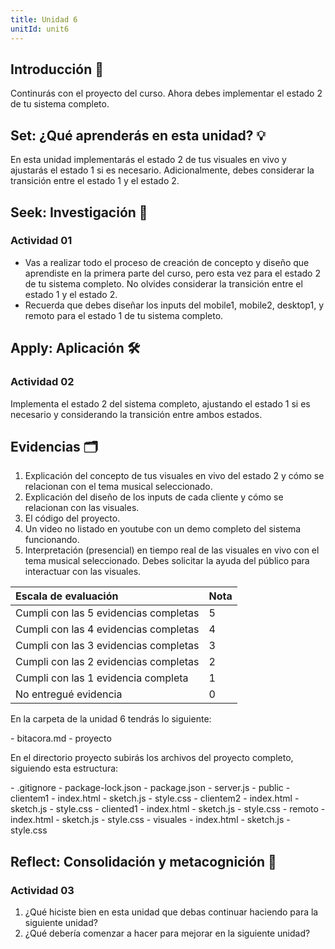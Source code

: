 ```yaml
---
title: Unidad 6
unitId: unit6
---
```



## Introducción 📜

Continurás con el proyecto del curso. Ahora debes implementar el estado 2 de tu sistema completo.


## Set: ¿Qué aprenderás en esta unidad? 💡

En esta unidad implementarás el estado 2 de tus visuales en vivo y ajustarás el estado 1 si es necesario. 
Adicionalmente, debes considerar la transición entre el estado 1 y el estado 2.

## Seek: Investigación 🔎

### Actividad  01

- Vas a realizar todo el proceso de creación de concepto y diseño que aprendiste en la primera parte del curso, pero 
esta vez para el estado 2 de tu sistema completo. No olvides considerar la transición entre el estado 1 y el estado 2.
- Recuerda que debes diseñar los inputs del mobile1, mobile2, desktop1, y remoto para el estado 1 de tu sistema completo.

## Apply: Aplicación 🛠

### Actividad  02

Implementa el estado 2 del sistema completo, ajustando el estado 1 si es necesario y considerando la transición entre ambos estados.

## Evidencias 🗂️

1. Explicación del concepto de tus visuales en vivo del estado 2 y cómo se relacionan con el tema musical seleccionado.  
2. Explicación del diseño de los inputs de cada cliente y cómo se relacionan con las visuales.  
3. El código del proyecto.  
4. Un video no listado en youtube con un demo completo del sistema funcionando.  
5. Interpretación (presencial) en tiempo real de las visuales en vivo con el tema musical seleccionado. Debes 
solicitar la ayuda del público para interactuar con las visuales.

<Aside type="note" title="RUBRICA!">

| Escala de evaluación | Nota 
| :--- | :--- 
| Cumpli con las 5 evidencias completas | 5
| Cumpli con las 4 evidencias completas | 4
| Cumpli con las 3 evidencias completas | 3
| Cumpli con las 2 evidencias completas | 2
| Cumpli con las 1 evidencia completa | 1
| No entregué evidencia | 0

</Aside>

<Aside type="danger" title="EVIDENCIAS EN BITÁCORA">

En la carpeta de la unidad 6 tendrás lo siguiente:

<FileTree>
- bitacora.md
- proyecto
</FileTree>

En el directorio proyecto subirás los archivos del proyecto completo, 
siguiendo esta estructura:

<FileTree>
- .gitignore
- package-lock.json
- package.json
- server.js
- public
  - clientem1
    - index.html
    - sketch.js
    - style.css
  - clientem2
    - index.html
    - sketch.js
    - style.css
  - cliented1
    - index.html
    - sketch.js
    - style.css
  - remoto
    - index.html
    - sketch.js
    - style.css
  - visuales
    - index.html
    - sketch.js
    - style.css
</FileTree>

</Aside>


## Reflect: Consolidación y metacognición 🤔

### Actividad  03

1. ¿Qué hiciste bien en esta unidad que debas continuar haciendo para la siguiente unidad?  
2. ¿Qué debería comenzar a hacer para mejorar en la siguiente unidad?  
